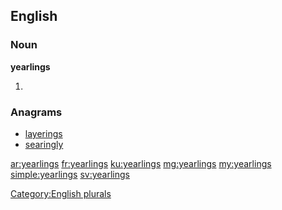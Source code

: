 ==English==

===Noun===
'''yearlings'''

# {{plural of|[[yearling]]}}

===Anagrams===
* [[layerings#English|layerings]]
* [[searingly#English|searingly]]

[[Category:English plurals]]

[[ar:yearlings]]
[[fr:yearlings]]
[[ku:yearlings]]
[[mg:yearlings]]
[[my:yearlings]]
[[simple:yearlings]]
[[sv:yearlings]]
